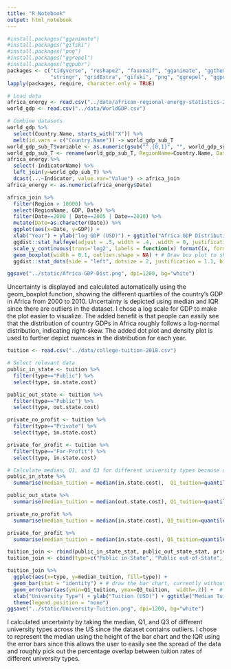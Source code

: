 ---
title: "R Notebook"
output: html_notebook
---

```{r}
#install.packages("gganimate")
#install.packages("gifski")
#install.packages("png")
#install.packages("ggrepel")
#install.packages("ggpubr")
packages <- c("tidyverse", "reshape2", "fauxnaif", "gganimate", "ggthemes",
              "stringr", "gridExtra", "gifski", "png", "ggrepel", "ggpubr")
lapply(packages, require, character.only = TRUE)
```

```{r}
# Load data
africa_energy <- read.csv("../data/african-regional-energy-statistics-2014.csv")
world_gdp <- read.csv("../data/WorldGDP.csv")
```

```{r}
# Combine datasets
world_gdp %>%
  select(Country.Name, starts_with("X")) %>%
  melt(id.vars = c("Country.Name")) -> world_gdp_sub_T
world_gdp_sub_T$variable <- as.numeric(gsub("^.{0,1}", "", world_gdp_sub_T$variable))
world_gdp_sub_T <- rename(world_gdp_sub_T, RegionName=Country.Name, Date=variable, GDP=value)
africa_energy %>%
  select(-IndicatorName) %>%
  left_join(y=world_gdp_sub_T) %>%
  dcast(...~Indicator, value.var="Value") -> africa_join
africa_energy <- as.numeric(africa_energy$Date)
```

```{r}
africa_join %>%
  filter(Region > 10000) %>%
  select(RegionName, GDP, Date) %>%
  filter(Date==2000 | Date==2005 | Date==2010) %>%
  mutate(Date=as.character(Date)) %>%
  ggplot(aes(x=Date, y=GDP)) + 
  xlab("Year") + ylab("log GDP (USD)") + ggtitle("Africa GDP Distribution (2000 - 2010)") +
  ggdist::stat_halfeye(adjust = .5, width = .4, .width = 0, justification = -.3, point_colour = NA) + # Draw the density plot
  scale_y_continuous(trans='log2', labels = function(x) formatC(x, format = "e", digits = 2)) + # Make this a log plot (log-normal)
  geom_boxplot(width = 0.1, outlier.shape = NA) + # Draw box plot to show uncertainty
  ggdist::stat_dots(side = "left", dotsize = 2, justification = 1.1, binwidth = .1) # Draw the dot plot

ggsave("../static/Africa-GDP-Dist.png", dpi=1200, bg="white")
```

Uncertainty is displayed and calculated automatically using the geom_boxplot function, showing the different quartiles of the country's GDP in Africa from 2000 to 2010. Uncertainty is depicted using median and IQR since there are outliers in the dataset. I chose a log scale for GDP to make the plot easier to visualize. The added benefit is that people can easily see that the distribution of country GDPs in Africa roughly follows a log-normal distribution, indicating right-skew. The added dot plot and density plot is used to further depict nuances in the distribution for each year.

```{r}
tuition <- read.csv("../data/college-tuition-2018.csv")
```

```{r}
# Select relevant data
public_in_state <- tuition %>%
  filter(type=="Public") %>%
  select(type, in.state.cost) 

public_out_state <- tuition %>%
  filter(type=="Public") %>%
  select(type, out.state.cost) 

private_no_profit <- tuition %>%
  filter(type=="Private") %>%
  select(type, in.state.cost)

private_for_profit <- tuition %>%
  filter(type=="For-Profit") %>%
  select(type, in.state.cost)

```

```{r}
# Calculate median, Q1, and Q3 for different university types because of outliers
public_in_state %>%
  summarise(median_tuition = median(in.state.cost),  Q1_tuition=quantile(in.state.cost, probs=0.25), Q3_tuition=quantile(in.state.cost, probs=0.75)) -> public_in_state_stat

public_out_state %>%
  summarise(median_tuition = median(out.state.cost), Q1_tuition=quantile(out.state.cost, probs=0.25), Q3_tuition=quantile(out.state.cost, probs=0.75)) -> public_out_state_stat

private_no_profit %>%
  summarise(median_tuition = median(in.state.cost), Q1_tuition=quantile(in.state.cost, probs=0.25), Q3_tuition=quantile(in.state.cost, probs=0.75)) -> private_no_profit_stat

private_for_profit %>%
  summarise(median_tuition = median(in.state.cost), Q1_tuition=quantile(in.state.cost, probs=0.25), Q3_tuition=quantile(in.state.cost, probs=0.75)) -> private_for_profit_stat
```

```{r}
tuition_join <- rbind(public_in_state_stat, public_out_state_stat, private_for_profit_stat, private_no_profit_stat)
tuition_join <- cbind(type=c("Public in-State", "Public out-of-State", "Private for-Profit", "Private non-Profit"), tuition_join)
```

```{r}
tuition_join %>%
  ggplot(aes(x=type, y=median_tuition, fill=type)) + 
  geom_bar(stat = "identity") + # draw the bar chart, currently without uncertainties
  geom_errorbar(aes(ymin=Q1_tuition, ymax=Q3_tuition,  width=.2)) +  # add in the error bars with first and third quartiles
  xlab("University Type") + ylab("Tuition (USD)") + ggtitle("Median Tuition of Different University Types in the US (2018-2019)") + 
  theme(legend.position = "none")
ggsave("../static/University-Tuition.png", dpi=1200, bg="white")
```

I calculated uncertainty by taking the median, Q1, and Q3 of different university types across the US since the dataset contains outliers. I chose to represent the median using the height of the bar chart and the IQR using the error bars since this allows the user to easily see the spread of the data and roughly pick out the percentage overlap between tuition rates of different university types.
